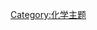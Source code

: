 {{Portal:化学/化学家/Layout
  |image=Gombergm01.jpg
  |caption=摩西·冈伯格
  |text='''摩西·冈伯格'''（{{bd|1866年|2月8日|1947年|2月12日}}）是一位乌克兰裔美国[[化学家|化学家]]，他是[[自由基化学|自由基化学]]的奠基人，曾在美国[[密歇根大学|密歇根大学]]担任[[化学|化学]]教授。

1896年至1897年间，冈伯格离开密歇根大学，在[[慕尼黑大学|慕尼黑大学]]与[[阿道夫·冯·拜尔|阿道夫·冯·拜尔]]、[[弗里德里希·卡尔·约翰尼斯·提艾利|约翰尼斯·提艾利]]和在[[海德堡大学|海德堡大学]]与[[维克托·梅耶|维克托·梅耶]]从事[[博士后|博士后]]研究，在这一年里，他成功制备了一直难以制备成功的[[四苯基甲烷|四苯基甲烷]]。在尝试制备更为[[空间效应|立体拥挤]]的六苯乙烷的过程中，冈伯格发现了[[三苯甲基自由基|三苯甲基自由基]]，成为人类首次发现可以稳定存在的自由基，因为这样他被认为是自由基化学的奠基人。这项研究工作后来由[[威廉·舒伦克|威廉·舒伦克]]跟进。冈伯格是[[沃纳·以马利·巴赫曼|沃纳·以马利·巴赫曼]]的导师，巴赫曼继续了冈伯格的研究工作，并一同发现[[Gomberg–Bachmann反应|Gomberg–Bachmann反应]]。

冈伯格是第一位成功合成[[四苯基甲烷|四苯基甲烷]]、第一位发现稳定存在的自由基和三价碳的化学家。
  |link=摩西·冈伯格
}}
[[Category:化学主题|Category:化学主题]]